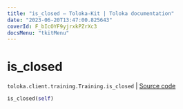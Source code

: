 ```yaml
---
title: "is_closed — Toloka-Kit | Toloka documentation"
date: "2023-06-20T13:47:00.825643"
coverId: F_bIcOYF9yjrxkPZrXc3
docsMenu: "tkitMenu"
---
```


# is_closed

`toloka.client.training.Training.is_closed` | [Source code](https://github.com/Toloka/toloka-kit/blob/v1.2.0/src/client/training.py#L120)

```python
is_closed(self)
```